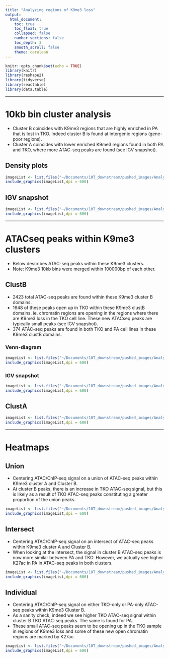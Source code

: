```yaml
---
title: "Analyzing regions of K9me3 loss"
output:
  html_document:
    toc: true
    toc_float: true
    collapsed: false
    number_sections: false
    toc_depth: 3
    smooth_scroll: false
    theme: cerulean
---
```


```r
knitr::opts_chunk$set(echo = TRUE)
library(knitr)
library(reshape2)
library(tidyverse)
library(reactable)
library(data.table)
```

---

# 10kb bin cluster analysis {.tabset}

<ul>
  <li>Cluster B coincides with K9me3 regions that are highly enriched in PA that is lost in TKO. Indeed cluster B is found at intergenic regions (gene-poor regions).</li>
  <li>Cluster A coincides with lower enriched K9me3 regions found in both PA and TKO, where more ATAC-seq peaks are found (see IGV snapshot). </li>
</ul>

## Density plots
```r
imageList <- list.files("~/Documents/10T_downstream/pushed_images/Analyzing_K9me3_loss/10kb_cluster_analysis", pattern= "*.png", full.names=T)
include_graphics(imageList,dpi = 600)
```

## IGV snapshot
```r
imageList <- list.files("~/Documents/10T_downstream/pushed_images/Analyzing_K9me3_loss/IGV_snapshot", pattern= "*.png", full.names=T)
include_graphics(imageList,dpi = 600)
```

---

# ATACseq peaks within K9me3 clusters {.tabset}

<ul>
  <li>Below describes ATAC-seq peaks within these K9me3 clusters.</li>
  <li>Note: K9me3 10kb bins were merged within 100000bp of each other.</li>
</ul>

## ClustB {.tabset}
<ul>
  <li> 2423 total ATAC-seq peaks are found within these K9me3 cluster B domains. </li>
  <li> 1648 of these peaks open up in TKO within these K9me3 clustB domains. ie. chromatin regions are opening in the regions where there are K9me3 loss in the TKO cell line. These new ATACseq peaks are typically small peaks (see IGV snapshot).</li>
  <li>374 ATAC-seq peaks are found in both TKO and PA cell lines in these K9me3 clustB domains.</li>
</ul>

### Venn-diagram
```r
imageList <- list.files("~/Documents/10T_downstream/pushed_images/Analyzing_K9me3_loss/venn_diagrams/clustB", pattern= "*.png", full.names=T)
include_graphics(imageList,dpi = 600)
```

### IGV snapshot
```r
imageList <- list.files("~/Documents/10T_downstream/pushed_images/Analyzing_K9me3_loss/venn_diagrams/clustB/snapshot", pattern= "*.png", full.names=T)
include_graphics(imageList,dpi = 600)
```

## ClustA
```r
imageList <- list.files("~/Documents/10T_downstream/pushed_images/Analyzing_K9me3_loss/venn_diagrams/clustA", pattern= "*.png", full.names=T)
include_graphics(imageList,dpi = 600)
```

---

# Heatmaps {.tabset}

## Union

<ul>
  <li> Centering ATAC/ChIP-seq signal on a union of ATAC-seq peaks within K9me3 cluster A and Cluster B.</li>
  <li> At cluster B peaks, there is an increase in TKO ATAC-seq signal, but this is likely as a result of TKO ATAC-seq peaks constituting a greater proportion of the union peaks.</li>
</ul>
```r
imageList <- list.files("~/Documents/10T_downstream/pushed_images/Analyzing_K9me3_loss/heatmaps/union", pattern= "*.png", full.names=T)
include_graphics(imageList,dpi = 600)
```

## Intersect
<ul>
  <li> Centering ATAC/ChIP-seq signal on an intersect of ATAC-seq peaks within K9me3 cluster A and Cluster B.</li>
  <li> When looking at the intersect, the signal in cluster B ATAC-seq peaks is now more similar between PA and TKO. However, we actually see higher K27ac in PA in ATAC-seq peaks in both clusters. </li>
</ul>
```r
imageList <- list.files("~/Documents/10T_downstream/pushed_images/Analyzing_K9me3_loss/heatmaps/intersect", pattern= "*.png", full.names=T)
include_graphics(imageList,dpi = 600)
```

## Individual
<ul>
  <li> Centering ATAC/ChIP-seq signal on either TKO-only or PA-only ATAC-seq peaks within K9me3 Cluster B.</li>
  <li> As a sanity check, indeed we see higher TKO ATAC-seq signal within cluster B TKO ATAC-seq peaks. The same is found for PA.</li>
  <li> These small ATAC-seq peaks seem to be opening up in the TKO sample in regions of K9me3 loss and some of these new open chromatin regions are marked by K27ac.</li>
</ul>
```r
imageList <- list.files("~/Documents/10T_downstream/pushed_images/Analyzing_K9me3_loss/heatmaps/individual", pattern= "*.png", full.names=T)
include_graphics(imageList,dpi = 600)
```
